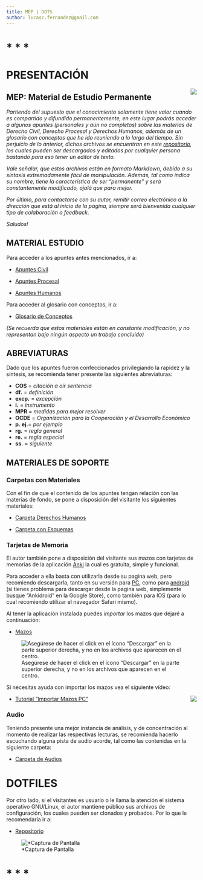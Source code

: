 ```yaml
---
title: MEP | DOTS
author: lucasc.fernandez@gmail.com
---
```




# *	*	*


# PRESENTACIÓN

<img align="right" src="liq.png">

## MEP: Material de Estudio Permanente

*Partiendo del supuesto que el conocimiento solamente tiene valor cuando es compartido y difundido permanentemente, en este lugar podrás acceder a algunos apuntes (personales y aún no completos) sobre las materias de Derecho Civil, Derecho Procesal y Derechos Humanos, además de un glosario con conceptos que he ido reuniendo a lo largo del tiempo. Sin perjuicio de lo anterior, dichos archivos se encuentran en este [repositorio](https://github.com/lucascfernandez/mep), los cuales pueden ser descargados y editados por cualquier persona bastando para eso tener un editor de texto.*

*Vale señalar, que estos archivos están en formato Markdown, debido a su sintaxis extremadamente fácil de manipulación. Además, tal como indica su nombre, tiene la característica de ser "permanente" y será constantemente modificado, ojalá que para mejor.*

*Por último, para contactarse con su autor, remitir correo electrónico a la dirección que está al inicio de la página, siempre será bienvenida cualquier tipo de colaboración o feedback.*

*Saludos!*

## MATERIAL ESTUDIO

Para acceder a los apuntes antes mencionados, ir a:

- [Apuntes Civil](https://github.com/lucascfernandez/mep/blob/main/vimwiki/vimwiki/civil.md)

- [Apuntes Procesal](https://github.com/lucascfernandez/mep/blob/main/vimwiki/vimwiki/procesal.md)

- [Apuntes Humanos](https://github.com/lucascfernandez/mep/blob/main/vimwiki/vimwiki/humanos.md)


Para acceder al glosario con conceptos, ir a:

- [Glosario de Conceptos](https://github.com/lucascfernandez/mep/blob/main/vimwiki/vimwiki/conceptos.md)

*(Se recuerda que estos materiales están en constante modificación, y no representan bajo ningún aspecto un trabajo concluido)*

## ABREVIATURAS

Dado que los apuntes fueron confeccionados privilegiando la rapidez y la síntesis, se recomienda tener presente las siguientes abreviaturas:

+ **COS**   = *citación a oír sentencia*
+ **df.**   = *definición*
+ **excp.** = *excepción*
+ **i.**    = *instrumento*
+ **MPR**   = *medidas para mejor resolver*
+ **OCDE**  = *Organización para la Cooperación y el Desarrollo Económico*
+ **p. ej.**= *por ejemplo*
+ **rg.**   = *regla general*
+ **re.**   = *regla especial*
+ **ss.**   = *siguiente*

## MATERIALES DE SOPORTE

### Carpetas con Materiales

Con el fin de que el contenido de los apuntes tengan relación con las materias de fondo, se pone a disposición del visitante los siguientes materiales:

- [Carpeta Derechos Humanos](https://drive.google.com/drive/folders/1uEzCTRiRCATBn_9uME-51CLfqgjXGHXf?usp=sharing)

- [Carpeta con Esquemas](https://drive.google.com/drive/folders/1LKwkIFfM3sOfk-ea_Xww4Hpz6z_gED4m?usp=sharing)

### Tarjetas de Memoria

El autor también pone a disposición del visitante sus mazos con tarjetas de memorias de la aplicación [Anki](https://ankiweb.net) la cual es gratuita, simple y funcional.

Para acceder a ella basta con utilizarla desde su pagina web, pero recomiendo descargarla, tanto en su versión para [PC](https://apps.ankiweb.net), como para [android](https://play.google.com/store/apps/details?id=com.ichi2.anki&hl=es_CL&gl=US) (si tienes problema para descargar desde la pagina web, simplemente busque "Ankidroid" en la Google Store), como también para IOS (para lo cual recomiendo utilizar el navegador Safari mismo).

Al tener la aplicación instalada puedes *importar* los mazos que dejaré a continuación:


- [Mazos](https://drive.google.com/file/d/1tnvzcoHGSo6bV5p4YSYFRdJTfpgcgSFJ/view?usp=sharing)


![Asegúrese de hacer el click en el ícono  "Descargar" en la parte superior derecha, y no en los archivos que aparecen en el centro.](m.png.svg)


Si necesitas ayuda con importar los mazos vea el siguiente vídeo:


- [Tutorial "Importar Mazos PC"](https://drive.google.com/file/d/198zBvDzHc1i9V1j3z5ZFZY0DK9MYLO5p/view?usp=sharing)
<img align="right" src="impc.png">


### Audio

Teniendo presente una mejor instancia de análisis, y de concentración al momento de realizar las respectivas lecturas, se recomienda hacerlo escuchando alguna pista de audio acorde, tal como las contenidas en la siguiente carpeta:

- [Carpeta de Audios](https://drive.google.com/drive/folders/1I50MrC5LsfSD77XpfU3vgcf2zxVlDjzS?usp=sharing)


# DOTFILES


Por otro lado, si el visitantes es usuario o le llama la atención el sistema operativo GNU/Linux, el autor mantiene público sus archivos de configuración, los cuales pueden ser clonados y probados. Por lo que le recomendaría ir a:

- [Repositorio](https://github.com/lucascfernandez/dots)


![*Captura de Pantalla](screenshot.png)



# *	*	*
